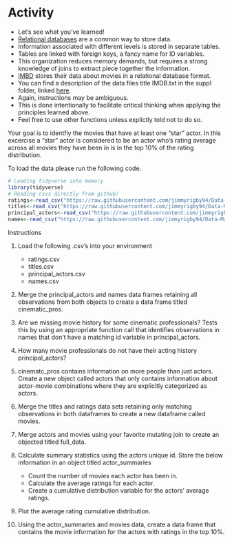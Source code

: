 # Activity

- Let's see what you've learned!
- [Relational databases](https://en.wikipedia.org/wiki/Relational_database) are a common way to store data.
- Information associated with different levels is stored in separate tables.
- Tables are linked with foreign keys, a fancy name for ID variables.
- This organization reduces memory demands, but requires a strong knowledge of joins to extract piece together the information.
- [IMBD](https://www.imdb.com/) stores their data about movies in a relational database format. 
- You can find a description of the data files title IMDB.txt in the suppl folder, linked [here](https://github.com/jimmyrigby94/Data-Management-in-R/tree/master/suppl).
- Again, instructions may be ambiguous.
- This is done intentionally to facilitate critical thinking when applying the principles learned above. 
- Feel free to use other functions unless explictly told not to do so. 

Your goal is to identfiy the movies that have at least one "star" actor. In this excercise a "star" actor is considered to be an actor who's rating average across all movies they have been in is in the top 10% of the rating distribution. 

To load the data please run the following code. 

```r
# Loading tidyverse into memory
library(tidyverse)
# Reading csvs directly from github!
ratings<-read_csv("https://raw.githubusercontent.com/jimmyrigby94/Data-Management-in-R/master/suppl/ratings.csv")
titles<-read_csv("https://raw.githubusercontent.com/jimmyrigby94/Data-Management-in-R/master/suppl/titles.csv")
principal_actors<-read_csv("https://raw.githubusercontent.com/jimmyrigby94/Data-Management-in-R/master/suppl/principal_actors.csv")
names<-read_csv("https://raw.githubusercontent.com/jimmyrigby94/Data-Management-in-R/master/suppl/names.csv")
```


<div class = activity>
<div class = activitytitle>
Instructions</div>


1. Load the following .csv's into your environment

    - ratings.csv
    - titles.csv
    - principal_actors.csv
    - names.csv

2. Merge the principal_actors and names data frames retaining all observations from both objects to create a data frame titled cinematic_pros.

3. Are we missing movie history for some cinematic professionals? Tests this by using an appropriate function call that identifies observations in names that don't have a matching id variable in principal_actors.

4. How many movie professionals do not have their acting history principal_actors?

5. cinematc_pros contains information on more people than just actors. Create a new object called actors that only contains information about actor-movie combinations where they are explicitly categorized as actors. 

6. Merge the titles and ratings data sets retaining only matching observations in both dataframes to create a new dataframe called movies.

7. Merge actors and movies using your favorite mutating join to create an objected titled full_data. 

8. Calculate summary statistics using the actors unique id. Store the below information in an object titled actor_summaries


    - Count the number of movies each actor has been in.
    - Calculate the average ratings for each actor.
    - Create a cumulative distribution variable for the actors' average ratings.
    
    
9. Plot the average rating cumulative distribution.

10. Using the actor_summaries and movies data, create a data frame that contains the movie information for the actors with ratings in the top 10%. 

</div>



